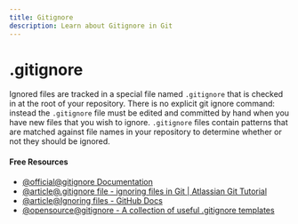 ```yaml
---
title: Gitignore
description: Learn about Gitignore in Git
---
```


# .gitignore

Ignored files are tracked in a special file named `.gitignore` that is checked in at the root of your repository. There is no explicit git ignore command: instead the `.gitignore` file must be edited and committed by hand when you have new files that you wish to ignore. `.gitignore` files contain patterns that are matched against file names in your repository to determine whether or not they should be ignored.

#### Free Resources

- [@official@gitignore Documentation](https://git-scm.com/docs/gitignore)
- [@article@.gitignore file - ignoring files in Git | Atlassian Git Tutorial](https://www.atlassian.com/git/tutorials/saving-changes/gitignore)
- [@article@Ignoring files - GitHub Docs](https://docs.github.com/en/get-started/getting-started-with-git/ignoring-files)
- [@opensource@gitignore - A collection of useful .gitignore templates](https://github.com/github/gitignore)

<Outlet path="5-github/basics/gitignore" />
